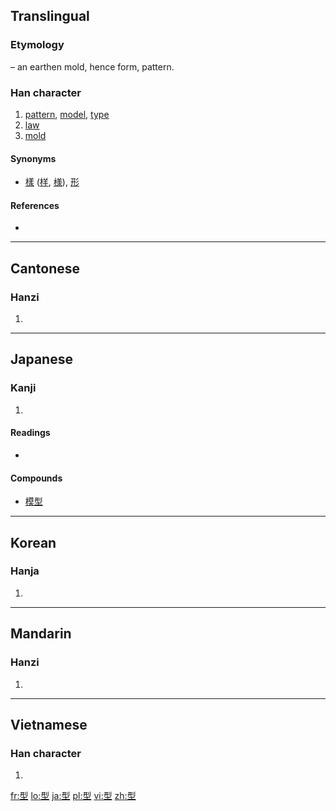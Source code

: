 ==Translingual==
===Etymology===
{{Han compound|刑|土|t2=earth|ls=psc|c1=p|c2=s}} – an earthen mold, hence form, pattern.

===Han character===
{{Han char|rn=32|rad=土|as=06|sn=9|four=1210<sub>4</sub>|canj=一弓土 (MNG)|ids=⿱[[刑]][[土]]}}

# [[pattern]], [[model]], [[type]]
# [[law]]
# [[mold]]

====Synonyms====
* {{sense|form}} [[樣]] ([[样]], [[様]]), [[形]]

====References====
* {{Han ref|kx=0227.280|dkj=05030|dj=0463.180|hdz=10436.110|uh=578B|ud=22411|bh=ABAC|bd=43948}}

----

==Cantonese==

===Hanzi===
{{yue-hanzi|jyut=|y=[[ying4]]}}

# {{defn|Cantonese|sort=土06}}

----

==Japanese==

===Kanji===
{{ja-kanji|grade=4|rs=土06}}

# {{defn|Japanese}}

====Readings====
* {{ja-readings|on=[[けい]] (kei)|kun=[[かた]] (kata)}}

====Compounds====
* [[模型]]

----

==Korean==

===Hanja===
{{ko-hanja|hangeul=형|rv=hyeong|mr=hyŏng}}

# {{defn|Korean|sort=土06}}

----

==Mandarin==

===Hanzi===
{{cmn-hanzi|pin=[[xíng]] ([[xing2]])|wg=[[hsing2|hsing<sup>2</sup>]]}}

# {{defn|Mandarin|sort=土06}}

----

==Vietnamese==

===Han character===
{{vi-hantu|[[hình]]|rs=土06}}

# {{defn|Vietnamese|sort=土06}}

[[fr:型]]
[[lo:型]]
[[ja:型]]
[[pl:型]]
[[vi:型]]
[[zh:型]]